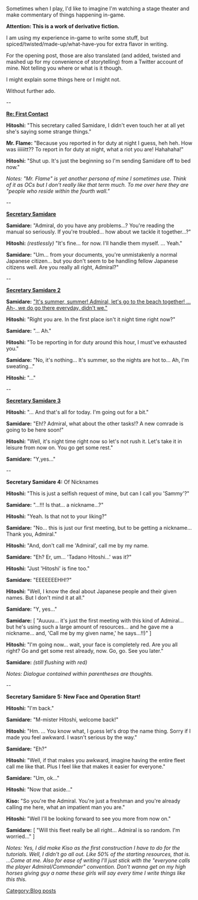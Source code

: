 Sometimes when I play, I'd like to imagine I'm watching a stage theater and make commentary of things happening in-game.

'''Attention: This is a work of derivative fiction.'''

I am using my experience in-game to write some stuff, but spiced/twisted/made-up/what-have-you for extra flavor in writing. 

For the opening post, those are also translated (and added, twisted and mashed up for my convenience of storytelling) from a Twitter account of mine. Not telling you where or what is it though.

I might explain some things here or I might not.

Without further ado.

--

'''<u>Re: First Contact</u>'''

'''Hitoshi:''' "This secretary called Samidare, I didn't even touch her at all yet she's saying some strange things."

'''Mr. Flame:''' "Because you reported in for duty at night I guess, heh heh. How was iiiiiitt?? To report in for duty at night, what a riot you are! Hahahaha!"

'''Hitoshi:''' "Shut up. It's just the beginning so I'm sending Samidare off to bed now."

''Notes: "Mr. Flame" is yet another persona of mine I sometimes use. Think of it as OCs but I don't really like that term much. To me over here they are "people who reside within the fourth wall."''

--

<u>'''Secretary Samidare'''</u>

'''Samidare:''' "Admiral, do you have any problems...? You're reading the manual so seriously. If you're troubled... how about we tackle it together...?"

'''Hitoshi:''' ''(restlessly)'' "It's fine... for now. I'll handle them myself. ... Yeah."

'''Samidare:''' "Um... from your documents, you're unmistakenly a normal Japanese citizen... but you don't seem to be handling fellow Japanese citizens well. Are you really all right, Admiral?"

--

<u>'''Secretary Samidare 2'''</u>

'''Samidare:''' [[Samidare#Seasonal_Quotes|"It's summer, summer! Admiral, let's go to the beach together! ... Ah-, we do go there everyday, didn't we."]]

'''Hitoshi:''' "Right you are. In the first place isn't it night time right now?"

'''Samidare:''' "... Ah."

'''Hitoshi:''' "To be reporting in for duty around this hour, I must've exhausted you."

'''Samidare:''' "No, it's nothing... It's summer, so the nights are hot to... Ah, I'm sweating..."

'''Hitoshi:''' "..."

--

<u>'''Secretary Samidare 3'''</u>

'''Hitoshi:''' "... And that's all for today. I'm going out for a bit."

'''Samidare:''' "Eh!? Admiral, what about the other tasks!? A new comrade is going to be here soon!"

'''Hitoshi:''' "Well, it's night time right now so let's not rush it. Let's take it in leisure from now on. You go get some rest."

'''Samidare:''' "Y,yes..."

--

'''Secretary Samidare 4:''' Of Nicknames

'''Hitoshi:''' "This is just a selfish request of mine, but can I call you 'Sammy'?"

'''Samidare:''' "...!!! Is that... a nickname...?"

'''Hitoshi:''' "Yeah. Is that not to your liking?"

'''Samidare:''' "No... this is just our first meeting, but to be getting a nickname... Thank you, Admiral."

'''Hitoshi:''' "And, don't call me 'Admiral', call me by my name.

'''Samidare:''' "Eh? Er, um... 'Tadano Hitoshi...' was it?"

'''Hitoshi:''' "Just 'Hitoshi' is fine too."

'''Samidare:''' "EEEEEEEHH!?"

'''Hitoshi:''' "Well, I know the deal about Japanese people and their given names. But I don't mind it at all."

'''Samidare:''' "Y, yes..."

'''Samidare:''' [ "Auuuu... it's just the first meeting with this kind of Admiral... but he's using such a large amount of resources... and he gave me a nickname... and, 'Call me by my given name,' he says...!!)" ]

'''Hitoshi:''' "I'm going now... wait, your face is completely red. Are you all right? Go and get some rest already, now. Go, go. See you later."

'''Samidare:''' ''(still flushing with red)''

''Notes: Dialogue contained within parentheses are thoughts.''

--

'''Secretary Samidare 5: New Face and Operation Start!'''

'''Hitoshi:''' "I'm back."

'''Samidare:''' "M-mister Hitoshi, welcome back!"

'''Hitoshi:''' "Hm. ... You know what, I guess let's drop the name thing. Sorry if I made you feel awkward. I wasn't serious by the way."

'''Samidare:''' "Eh?"

'''Hitoshi:''' "Well, if that makes you awkward, imagine having the entire fleet call me like that. Plus I feel like that makes it easier for everyone."

'''Samidare:''' "Um, ok..."

'''Hitoshi:''' "Now that aside..."

'''Kiso:''' "So you're the Admiral. You're just a freshman and you're already calling me here, what an impatient man you are."

'''Hitoshi:''' "Well I'll be looking forward to see you more from now on."

'''Samidare:''' [ "Will this fleet really be all right... Admiral is so random. I'm worried..." ]

''Notes: Yes, I did make Kiso as the first construction I have to do for the tutorials. Well, I didn't go all out. Like 50% of the starting resources, that is. ...Come at me. Also for ease of writing I'll just stick with the "everyone calls the player Admiral/Commander" convention. Don't wanna get on my high horses giving guy a name these girls will say every time I write things like this this.''
[[Category:Blog posts]]